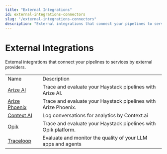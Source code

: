 ```yaml
---
title: "External Integrations"
id: external-integrations-connectors
slug: "/external-integrations-connectors"
description: "External integrations that connect your pipelines to services by external providers."
---
```


# External Integrations

External integrations that connect your pipelines to services by external providers.

|  |  |
| --- | --- |
| Name                                                                    | Description                                                    |
| [Arize AI](https://haystack.deepset.ai/integrations/arize)              | Trace and evaluate your Haystack pipelines with Arize AI.      |
| [Arize Phoenix](https://haystack.deepset.ai/integrations/arize-phoenix) | Trace and evaluate your Haystack pipelines with Arize Phoenix. |
| [Context AI](https://haystack.deepset.ai/integrations/context-ai)       | Log conversations for analytics by Context.ai                  |
| [Opik](https://haystack.deepset.ai/integrations/opik)                   | Trace and evaluate your Haystack pipelines with Opik platform. |
| [Traceloop](https://haystack.deepset.ai/integrations/traceloop)         | Evaluate and monitor the quality of your LLM apps and agents   |